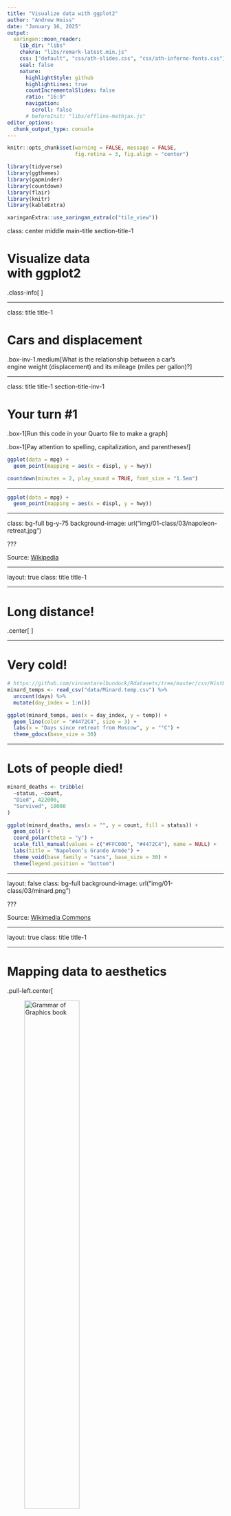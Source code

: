 ```yaml
---
title: "Visualize data with ggplot2"
author: "Andrew Heiss"
date: "January 16, 2025"
output:
  xaringan::moon_reader:
    lib_dir: "libs"
    chakra: "libs/remark-latest.min.js"
    css: ["default", "css/ath-slides.css", "css/ath-inferno-fonts.css"]
    seal: false
    nature:
      highlightStyle: github
      highlightLines: true
      countIncrementalSlides: false
      ratio: "16:9"
      navigation:
        scroll: false
      # beforeInit: "libs/offline-mathjax.js"
editor_options: 
  chunk_output_type: console
---
```


```r
knitr::opts_chunk$set(warning = FALSE, message = FALSE, 
                      fig.retina = 3, fig.align = "center")
```

```r
library(tidyverse)
library(ggthemes)
library(gapminder)
library(countdown)
library(flair)
library(knitr)
library(kableExtra)
```

```r
xaringanExtra::use_xaringan_extra(c("tile_view"))
```

class: center middle main-title section-title-1

# Visualize data<br>with ggplot2

.class-info[
<figure>
  <img src="img/01-class/03/ggplot-logo.png" alt="ggplot" title="ggplot" width="15%">
</figure>
]

---

class: title title-1

# Cars and displacement

.box-inv-1.medium[What is the relationship between a car's<br>engine weight (displacement) and its mileage (miles per gallon)?]

---

class: title title-1 section-title-inv-1

# Your turn #1

.box-1[Run this code in your Quarto file to make a graph]

.box-1[Pay attention to spelling, capitalization, and parentheses!]

```r
ggplot(data = mpg) +
  geom_point(mapping = aes(x = displ, y = hwy))
```

```r
countdown(minutes = 2, play_sound = TRUE, font_size = "1.5em")
```

---

```r
ggplot(data = mpg) +
  geom_point(mapping = aes(x = displ, y = hwy))
```

---

class: bg-full bg-y-75
background-image: url("img/01-class/03/napoleon-retreat.jpg")

???

Source: [Wikipedia](https://en.wikipedia.org/wiki/File:National_Museum_in_Poznan_-_Przej%C5%9Bcie_przez_Berezyn%C4%99.JPG)

---

layout: true
class: title title-1

---

# Long distance!

.center[
<figure>
  <img src="img/01-class/03/napoleon-google-maps.png" alt="Moscow to Vilnius" title="Moscow to Vilnius" width="80%">
  <figcaption>Moscow to Vilnius</figcaption>
</figure>
]

---

# Very cold!

```r
# https://github.com/vincentarelbundock/Rdatasets/tree/master/csv/HistData
minard_temps <- read_csv("data/Minard.temp.csv") %>% 
  uncount(days) %>% 
  mutate(day_index = 1:n())

ggplot(minard_temps, aes(x = day_index, y = temp)) +
  geom_line(color = "#4472C4", size = 3) + 
  labs(x = "Days since retreat from Moscow", y = "°C") +
  theme_gdocs(base_size = 30)
```

---

# Lots of people died!

```r
minard_deaths <- tribble(
  ~status, ~count,
  "Died", 422000,
  "Survived", 10000
)

ggplot(minard_deaths, aes(x = "", y = count, fill = status)) +
  geom_col() + 
  coord_polar(theta = "y") +
  scale_fill_manual(values = c("#FFC000", "#4472C4"), name = NULL) +
  labs(title = "Napoleon’s Grande Armée") +
  theme_void(base_family = "sans", base_size = 30) +
  theme(legend.position = "bottom")
```

---

layout: false
class: bg-full
background-image: url("img/01-class/03/minard.png")

???

Source: [Wikimedia Commons](https://upload.wikimedia.org/wikipedia/commons/2/29/Minard.png)

---

layout: true
class: title title-1

---

# Mapping data to aesthetics

.pull-left.center[

<figure>
  <img src="img/01-class/03/gg-book.jpg" alt="Grammar of Graphics book" title="Grammar of Graphics book" width="55%">
</figure>

]

.pull-right[

.box-inv-1.medium[Aesthetic]

.box-1[Visual property of a graph]

.box-1.sp-after[Position, shape, color, etc.]

.box-inv-1.medium[Data]

.box-1[A column in a dataset]

]

---

# Mapping data to aesthetics

<table>
  <tr>
    <th class="cell-left">Data</th>
    <th class="cell-left">Aesthetic</th>
    <th class="cell-left">Graphic/Geometry</th>
  </tr>
  <tr>
    <td class="cell-left">Longitude</td>
    <td class="cell-left">Position (x-axis)&emsp;</td>
    <td class="cell-left">Point</td>
  </tr>
  <tr>
    <td class="cell-left">Latitude</td>
    <td class="cell-left">Position (y-axis)</td>
    <td class="cell-left">Point</td>
  </tr>
  <tr>
    <td class="cell-left">Army size</td>
    <td class="cell-left">Size</td>
    <td class="cell-left">Path</td>
  </tr>
  <tr>
    <td class="cell-left">Army direction&emsp;</td>
    <td class="cell-left">Color</td>
    <td class="cell-left">Path</td>
  </tr>
  <tr>
    <td class="cell-left">Date</td>
    <td class="cell-left">Position (x-axis)</td>
    <td class="cell-left">Line + text</td>
  </tr>
  <tr>
    <td class="cell-left">Temperature</td>
    <td class="cell-left">Position (y-axis)</td>
    <td class="cell-left">Line + text</td>
  </tr>
</table>

---

# Mapping data to aesthetics

<table>
  <tr>
    <th class="cell-left">Data</th>
    <th class="cell-left"><code class="remark-inline-code">aes()</code></th>
    <th class="cell-left"><code class="remark-inline-code">geom</code></th>
  </tr>
  <tr>
    <td class="cell-left">Longitude</td>
    <td class="cell-left"><code class="remark-inline-code">x</code></td>
    <td class="cell-left"><code class="remark-inline-code">geom_point()</code></td>
  </tr>
  <tr>
    <td class="cell-left">Latitude</td>
    <td class="cell-left"><code class="remark-inline-code">y</code></td>
    <td class="cell-left"><code class="remark-inline-code">geom_point()</code></td>
  </tr>
  <tr>
    <td class="cell-left">Army size</td>
    <td class="cell-left"><code class="remark-inline-code">size</code></td>
    <td class="cell-left"><code class="remark-inline-code">geom_path()</code></td>
  </tr>
  <tr>
    <td class="cell-left">Army direction&emsp;</td>
    <td class="cell-left"><code class="remark-inline-code">color</code>&emsp;</td>
    <td class="cell-left"><code class="remark-inline-code">geom_path()</code></td>
  </tr>
  <tr>
    <td class="cell-left">Date</td>
    <td class="cell-left"><code class="remark-inline-code">x</code></td>
    <td class="cell-left"><code class="remark-inline-code">geom_line() + geom_text()</code></td>
  </tr>
  <tr>
    <td class="cell-left">Temperature</td>
    <td class="cell-left"><code class="remark-inline-code">y</code></td>
    <td class="cell-left"><code class="remark-inline-code">geom_line() + geom_text()</code></td>
  </tr>
</table>

---

# `ggplot()` template

```r
decorate('
ggplot(data = DATA) +
  GEOM_FUNCTION(mapping = aes(AESTHETIC MAPPINGS))
', eval = FALSE) %>% 
  flair("DATA", background = "#CBB5FF", before = "<b>", after = "</b>") %>% 
  flair("GEOM_FUNCTION", background = "#FFDFD1", before = "<b>", after = "</b>") %>% 
  flair("AESTHETIC MAPPINGS", background = "#FFD0CF", before = "<b>", after = "</b>")
```

--

```r
decorate('
ggplot(data = troops) +
  geom_path(mapping = aes(x = longitude,
                          y = latitude,
                          color = direction,
                          size = survivors))
', eval = FALSE) %>%
  flair("troops", background = "#CBB5FF", before = "<b>", after = "</b>") %>% 
  flair("geom_path", background = "#FFDFD1", before = "<b>", after = "</b>") %>% 
  flair_rx("x = longitude|y = latitude|color = direction|size = survivors", 
           background = "#FFD0CF", before = "<b>", after = "</b>")
```

---

layout: false

```r
# https://github.com/vincentarelbundock/Rdatasets/tree/master/csv/HistData
troops <- read_csv("data/Minard.troops.csv") %>% 
  select(longitude = long, latitude = lat, direction, survivors)
```

.box-1[This is a dataset named `troops`:]

.small[

```r
troops %>% 
  slice(1:2) %>% 
  mutate_all(as.character) %>% 
  bind_rows(tibble(longitude = "…", latitude = "…", direction = "…", survivors = "…")) %>% 
  knitr::kable(format = "html")
```

]

--

```r
decorate('
ggplot(data = troops) +
  geom_path(mapping = aes(x = longitude,
                          y = latitude,
                          color = direction,
                          size = survivors))
', eval = FALSE) %>%
  flair("troops", background = "#CBB5FF", before = "<b>", after = "</b>") %>% 
  flair("geom_path", background = "#FFDFD1", before = "<b>", after = "</b>") %>% 
  flair_rx("x = longitude|y = latitude|color = direction|size = survivors", 
           background = "#FFD0CF", before = "<b>", after = "</b>")
```

---

```r
ggplot(data = troops,
       mapping = aes(x = longitude,
                     y = latitude,
                     color = direction,
                     size = survivors)) +
  geom_path(lineend = "round", linejoin = "mitre") + 
  scale_size_continuous(range = c(1, 20),
                        labels = scales::comma) +
  theme_gray(base_size = 20)
```

---

```r
ggplot(data = mpg) +
  geom_point(mapping = aes(x = displ, y = hwy))
```

---

layout: true
class: title title-1

---

# Heavy cars with better mileage?

```r
ggplot(data = mpg) +
  geom_point(mapping = aes(x = displ, y = hwy))
```

---

# Aesthetics

.pull-left-3[

.box-inv-1.small[`color` (discrete)]

```r
eg <- tribble(
  ~x, ~y, ~size, ~x1,
  "A", 1, 5, 1,
  "B", 1, 10, 2,
  "C", 1, 15, 3
)

# Color, discrete
ggplot(eg, aes(x = x, y = y, color = x)) +
  geom_point(size = 30) +
  guides(color = FALSE) +
  theme(axis.text.y = element_blank(),
        axis.ticks = element_blank())
```

.box-inv-1.small[`color` (continuous)]

```r
# Color, continuous
ggplot(eg, aes(x = x1, y = y, color = x1)) +
  geom_point(size = 30) +
  guides(color = FALSE) +
  coord_cartesian(xlim = c(0.5, 3.5)) +
  theme(axis.text.y = element_blank(),
        axis.ticks = element_blank())
```
]

.pull-middle-3[

.box-inv-1.small[`size`]

```r
# Size
ggplot(eg, aes(x = x, y = y, size = x)) +
  geom_point() +
  scale_size_discrete(range = c(2, 30)) +
  guides(size = FALSE) +
  theme(axis.text.y = element_blank(),
        axis.ticks = element_blank())
```

.box-inv-1.small[`fill`]

```r
# Fill
ggplot(eg, aes(x = x, y = y, fill = x)) +
  geom_point(size = 30, pch = 21, stroke = 5) +
  guides(fill = FALSE) +
  theme(axis.text.y = element_blank(),
        axis.ticks = element_blank())
```
]

.pull-right-3[

.box-inv-1.small[`shape`]

```r
# Shape
ggplot(eg, aes(x = x, y = y, shape = x)) +
  geom_point(size = 30) +
  guides(shape = FALSE) +
  theme(axis.text.y = element_blank(),
        axis.ticks = element_blank())
```

.box-inv-1.small[`alpha`]

```r
# Alpha
ggplot(eg, aes(x = x, y = y, alpha = x)) +
  geom_point(size = 30) +
  guides(alpha = FALSE) +
  theme(axis.text.y = element_blank(),
        axis.ticks = element_blank())
```
]

---

# Mapping columns to aesthetics

.small[
```r
ggplot(mpg) + geom_point(aes(x = displ, y = hwy, color = class))
ggplot(mpg) + geom_point(aes(x = displ, y = hwy, size = class))
ggplot(mpg) + geom_point(aes(x = displ, y = hwy, shape = class))
ggplot(mpg) + geom_point(aes(x = displ, y = hwy, alpha = class))
```
]

---

layout: false

```r
ggplot(data = mpg) +
  geom_point(mapping = aes(x = displ, y = hwy, color = class))
```

---

class: title title-1 section-title-inv-1

# Your turn #2

.box-1[Add color, size, alpha, and shape aesthetics to your graph.]

.box-1[Experiment!]

.box-1[Do different things happen when you map aesthetics to discrete and continuous variables?]

.box-1[What happens when you use more than one aesthetic?]

---

class: title title-1

# How would you make this plot?

```r
ggplot(data = mpg) +
  geom_point(mapping = aes(x = displ, y = hwy), color = "blue")
```

---

.left-code[
```r
ggplot(mpg) +
  geom_point(aes(x = displ, y = hwy, 
                 color = class))
```
]

.right-plot[
![](`r knitr::fig_chunk("color-aes-example", "png")`)
]

---

.left-code[
```r
ggplot(mpg) +
  geom_point(aes(x = displ, y = hwy), 
             color = "blue")
```
]

.right-plot[
![](`r knitr::fig_chunk("color-set-example", "png")`)
]

---

.pull-left[
.small[
```r
ggplot(mpg) +
  geom_point(aes(x = displ, y = hwy, 
                 color = "blue"))
```
]
]

.pull-right[
.small[
```r
ggplot(mpg) +
  geom_point(aes(x = displ, y = hwy), 
             color = "blue")
```
]
]

---

layout: true
class: title title-1

---

# What's the same? What's different?

.pull-left[
```r
ggplot(mpg) +
  geom_point(aes(x = displ, y = hwy))
```
]

.pull-right[
```r
ggplot(mpg) +
  geom_smooth(aes(x = displ, y = hwy))
```
]

---

# Geoms

```r
decorate('
ggplot(data = DATA) +
  GEOM_FUNCTION(mapping = aes(AESTHETIC MAPPINGS))
', eval = FALSE) %>% 
  flair("DATA", background = "#CBB5FF", before = "<b>", after = "</b>") %>% 
  flair("GEOM_FUNCTION", background = "#FFDFD1", before = "<b>", after = "</b>") %>% 
  flair("AESTHETIC MAPPINGS", background = "#FFD0CF", before = "<b>", after = "</b>")
```

---

# Possible geoms

<table>
  <tr>
    <th class="cell-left"></th>
    <th class="cell-left">Example geom</th>
    <th class="cell-left">What it makes</th>
  </tr>
  <tr>
    <td class="cell-left"><img src="img/01-class/03/geom_bar.png"></td>
    <td class="cell-left"><code class="remark-inline-code">geom_col()</code></td>
    <td class="cell-left">Bar charts</td>
  </tr>
  <tr>
    <td class="cell-left"><img src="img/01-class/03/geom_text.png"></td>
    <td class="cell-left"><code class="remark-inline-code">geom_text()</code></td>
    <td class="cell-left">Text</td>
  </tr>
  <tr>
    <td class="cell-left"><img src="img/01-class/03/geom_point.png"></td>
    <td class="cell-left"><code class="remark-inline-code">geom_point()</code></td>
    <td class="cell-left">Points</td>
  </tr>
  <tr>
    <td class="cell-left"><img src="img/01-class/03/geom_boxplot.png"></td>
    <td class="cell-left"><code class="remark-inline-code">geom_boxplot()</code>&emsp;</td>
    <td class="cell-left">Boxplots</td>
  </tr>
  <tr>
    <td class="cell-left"><img src="img/01-class/03/geom_sf.png"></td>
    <td class="cell-left"><code class="remark-inline-code">geom_sf()</code></td>
    <td class="cell-left">Maps</td>
  </tr>
</table>

---

# Possible geoms

.box-inv-1[There are dozens of possible geoms!]

.box-1[See [the **ggplot2** documentation](https://ggplot2.tidyverse.org/reference/index.html#section-layer-geoms) for<br>complete examples of all the different geom layers]

.box-1[Also see the ggplot cheatsheet]

---

layout: false
class: title title-1 section-title-inv-1

# Your turn #3

.box-1[Replace this scatterplot with boxplots. Use the cheatsheet.]

.pull-left[
```r
ggplot(mpg) +
  geom_point(aes(x = class, y = hwy))
```
]

.pull-right[
```r
ggplot(mpg) +
  geom_boxplot(aes(x = class, y = hwy))
```
]

```r
countdown(minutes = 3)
```

---

class: title title-1 section-title-inv-1

# Your turn #4

.box-1[Make a histogram of `hwy`. Use the cheetsheet.<br>Hint: don't supply a `y` variable.]

```r
ggplot(mpg) +
  geom_histogram(aes(x = hwy))
```

---

class: title title-1 section-title-inv-1

# Your turn #5

.box-1[Make this density plot of `hwy` colored by `class`.<br>Use the cheatsheet. Hint: don't supply a `y` variable.]

```r
ggplot(mpg) +
  geom_density(aes(x = hwy, color = class))
```

---

class: title title-1

# Complex graphs!

```r
ggplot(data = mpg) +
  geom_point(mapping = aes(x = displ, y = hwy)) +
  geom_smooth(mapping = aes(x = displ, y = hwy))
```

---

class: title title-1 section-title-inv-1

# Your turn #6

.box-1[Predict what this code will do. Then run it.]

```r
ggplot(data = mpg) +
  geom_point(mapping = aes(x = displ, y = hwy)) +
  geom_smooth(mapping = aes(x = displ, y = hwy))
```

```r
countdown(minutes = 2)
```

---

class: title title-1

# Global vs. local

.box-inv-1[Any aesthetics in `ggplot()` will show up in all `geom_` layers]

.small[
```r
ggplot(data = mpg, mapping = aes(x = displ, y = hwy)) +
  geom_point() +
  geom_smooth()
```
]

---

class: title title-1

# Global vs. local

.box-inv-1[Any aesthetics in `geom_` layers only apply to that layer]

.small[
```r
ggplot(data = mpg, mapping = aes(x = displ, y = hwy)) +
  geom_point(mapping = aes(color = drv)) +
  geom_smooth()
```
]

---

layout: true
class: title title-1

---

# So much more!

.pull-left[
.box-inv-1[There are many other layers we can use to make and enhance graphs!]

.box-inv-1[We sequentially add layers onto the foundational `ggplot()` plot to create complex figures]
]

.pull-right[
![](img/01-class/03/ggplot-layers@4x.png)
]

---

# Putting it all together

.box-inv-1.medium[We can build a plot sequentially<br>to see how each grammatical layer<br>changes the appearance]

---

layout: false

.left-code[
.box-1[Start with data and aesthetics]

```r
ggplot(data = mpg,                  #<<
       mapping = aes(x = displ,     #<<
                     y = hwy,       #<<
                     color = drv))  #<<
```
]

.right-plot[
![](`r knitr::fig_chunk("mpg-layers-1", "png")`)
]

---

.left-code[
.box-1[Add a point geom]

```r
ggplot(data = mpg,
       mapping = aes(x = displ,
                     y = hwy,
                     color = drv)) +
  geom_point() #<<
```
]

.right-plot[
![](`r knitr::fig_chunk("mpg-layers-2", "png")`)
]

---

.left-code[
.box-1[Add a smooth geom]

```r
ggplot(data = mpg,
       mapping = aes(x = displ,
                     y = hwy,
                     color = drv)) +
  geom_point() +
  geom_smooth() #<<
```
]

.right-plot[
![](`r knitr::fig_chunk("mpg-layers-3", "png")`)
]

---

.left-code[
.box-1[Make it straight]

```r
ggplot(data = mpg,
       mapping = aes(x = displ,
                     y = hwy,
                     color = drv)) +
  geom_point() +
  geom_smooth(method = "lm") #<<
```
]

.right-plot[
![](`r knitr::fig_chunk("mpg-layers-4", "png")`)
]

---

.left-code[
.box-1[Use a viridis color scale]

```r
ggplot(data = mpg,
       mapping = aes(x = displ,
                     y = hwy,
                     color = drv)) +
  geom_point() +
  geom_smooth(method = "lm") +
  scale_color_viridis_d() #<<
```
]

.right-plot[
![](`r knitr::fig_chunk("mpg-layers-5", "png")`)
]

---

.left-code[
.box-1[Facet by drive]

```r
ggplot(data = mpg,
       mapping = aes(x = displ,
                     y = hwy,
                     color = drv)) +
  geom_point() +
  geom_smooth(method = "lm") +
  scale_color_viridis_d() +
  facet_wrap(vars(drv), ncol = 1) #<<
```
]

.right-plot[
![](`r knitr::fig_chunk("mpg-layers-6", "png")`)
]

---

.left-code[
.box-1[Add labels]

```r
ggplot(data = mpg,
       mapping = aes(x = displ,
                     y = hwy,
                     color = drv)) +
  geom_point() +
  geom_smooth(method = "lm") +
  scale_color_viridis_d() +
  facet_wrap(vars(drv), ncol = 1) +
  labs(x = "Displacement", y = "Highway MPG",  #<<
       color = "Drive",   #<<
       title = "Heavier cars get lower mileage",  #<<
       subtitle = "Displacement indicates weight(?)",  #<<
       caption = "I know nothing about cars")  #<<
```
]

.right-plot[
![](`r knitr::fig_chunk("mpg-layers-7", "png")`)
]

---

.left-code[
.box-1[Add a theme]

```r
ggplot(data = mpg,
       mapping = aes(x = displ,
                     y = hwy,
                     color = drv)) +
  geom_point() +
  geom_smooth(method = "lm") +
  scale_color_viridis_d() +
  facet_wrap(vars(drv), ncol = 1) +
  labs(x = "Displacement", y = "Highway MPG",
       color = "Drive", 
       title = "Heavier cars get lower mileage",
       subtitle = "Displacement indicates weight(?)",
       caption = "I know nothing about cars") +
  theme_bw() #<<
```
]

.right-plot[
![](`r knitr::fig_chunk("mpg-layers-8", "png")`)
]

---

.left-code[
.box-1[Modify the theme]

```r
ggplot(data = mpg, 
       mapping = aes(x = displ,
                     y = hwy,
                     color = drv)) +
  geom_point() +
  geom_smooth(method = "lm") +
  scale_color_viridis_d() +
  facet_wrap(vars(drv), ncol = 1) +
  labs(x = "Displacement", y = "Highway MPG",
       color = "Drive", 
       title = "Heavier cars get lower mileage",
       subtitle = "Displacement indicates weight(?)",
       caption = "I know nothing about cars") +
  theme_bw() +
  theme(legend.position = "bottom", #<<
        plot.title = element_text(face = "bold")) #<<
```
]

.right-plot[
![](`r knitr::fig_chunk("mpg-layers-9", "png")`)
]

---

.left-code[
.box-1[Finished!]

```r
ggplot(data = mpg, 
       mapping = aes(x = displ,
                     y = hwy,
                     color = drv)) +
  geom_point() +
  geom_smooth(method = "lm") + 
  scale_color_viridis_d() +
  facet_wrap(vars(drv), ncol = 1) +
  labs(x = "Displacement", y = "Highway MPG",
       color = "Drive", 
       title = "Heavier cars get lower mileage",
       subtitle = "Displacement indicates weight(?)",
       caption = "I know nothing about cars") +
  theme_bw() +
  theme(legend.position = "bottom",
        plot.title = element_text(face = "bold"))
```
]

.right-plot[
![](`r knitr::fig_chunk("mpg-layers-finished", "png")`)
]

---

class: title title-1

# Next up

.box-inv-1.medium[Transforming and<br>manipulating data with dplyr]
